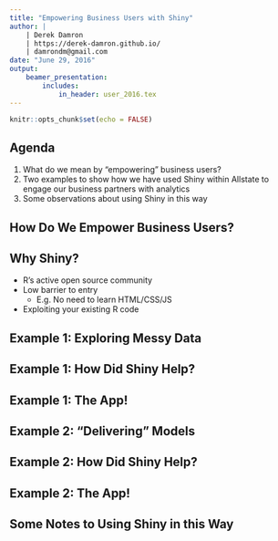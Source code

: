 ```yaml
---
title: "Empowering Business Users with Shiny"
author: |
    | Derek Damron
    | https://derek-damron.github.io/
    | damrondm@gmail.com
date: "June 29, 2016"
output:
    beamer_presentation:
        includes:
            in_header: user_2016.tex
---
```


```r
knitr::opts_chunk$set(echo = FALSE)
```

## Agenda

1. What do we mean by "empowering" business users?
2. Two examples to show how we have used Shiny within Allstate
   to engage our business partners with analytics
3. Some observations about using Shiny in this way

## How Do We Empower Business Users?

\begin{itemize}[<+->]
    \item Helping them make more informed decisions with data
    \item Building relationships by:
    \begin{itemize}
        \item<.-> Being transparent
        \item<.-> Sharing ownership
    \end{itemize}
    \item Shiny can be an effective tool for building these relationships
\end{itemize}

## Why Shiny?

- R's active open source community
- Low barrier to entry
    - E.g. No need to learn HTML/CSS/JS
- Exploiting your existing R code

## Example 1: Exploring Messy Data

\begin{itemize}[<+->]
    \item Case: A technology group wants to be able to proactively identify server outages
    \item Data: Primarily user-documented and hence is very messy and inconsistent
    \begin{itemize}
        \item<.-> E.g. recent changes, assigned resources, and meeting notes that describe incidents
                  along the way
    \end{itemize}
    \item<.-> Our business partners had some experience analyzing this data but were not
              able to dive as deep as they wanted
\end{itemize}

## Example 1: How Did Shiny Help?

\begin{itemize}
    \item Shiny helped us more easily collaborate with our business users to explore 
          and understand this data
    \begin{itemize}
        \item We get to leverage their perspective on how the data is generated
        \item Our business partners get to leverage our experience working with and asking
              questions about data
    \end{itemize}
\end{itemize}

## Example 1: The App!

\centerline{\includegraphics[height=2.1in]{screenshot_viz.png}}

## Example 2: "Delivering" Models

\begin{itemize}[<+->]
    \item Case: Claims adjusters want to be able to make faster decisions
    \item Data: A mixture of closed- and free-form data on claims
    \begin{itemize}
        \item<.-> E.g. Involved parties, assessed damages, and case notes from
                  the adjuster
    \end{itemize}
    \item<.-> Claims adjusters have worked extensively with this data but need help understanding
              what can help predict claim amounts early in the process
\end{itemize}

## Example 2: How Did Shiny Help?

\begin{itemize}
    \item Shiny helped us quickly create a prototype application to provide 
          estimates of claim amount and allow adjusters to update incorrect information
    \begin{itemize}
        \item We get to leverage their perspective on claims cases
        \item Our business partners get to leverage our experience building predictive models
    \end{itemize}
\end{itemize}

## Example 2: The App!

\centerline{\includegraphics[height=3.3in]{screenshot_deliver.png}}

## Some Notes to Using Shiny in this Way

\begin{itemize}
    \item Shiny is a fantastic \textbf{supplement} to great work but does not \textbf{replace}
          great work
    \item As with any tool, it requires:
    \begin{itemize}
        \item Strategic direction
        \item Good communication
        \item Good data work
    \end{itemize}
\end{itemize}
